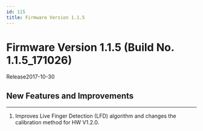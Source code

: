 ```yaml
---
id: 115
title: Firmware Version 1.1.5
---
```


# Firmware Version 1.1.5 (Build No. 1.1.5_171026)

Release<Separator/>2017-10-30

## New Features and Improvements

---

1. Improves Live Finger Detection (LFD) algorithm and changes the calibration method for HW V1.2.0.